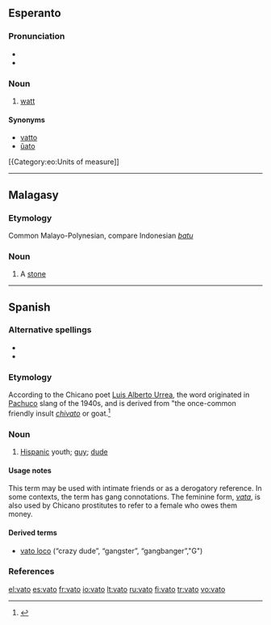 ==Esperanto==
{{wikipedia|lang=eo}}

===Pronunciation===
*{{IPA|/ˈvato/|lang=eo}}
*{{hyphenation|va|to}}

===Noun===
{{eo-noun}}

# [[watt]]

====Synonyms====
* [[vatto]]
* [[ŭato]]

[{Category:eo:Units of measure]]
----
==Malagasy==
===Etymology===
Common Malayo-Polynesian, compare Indonesian ''[[batu]]''

===Noun===
{{infl|mg|noun}}

# A [[stone]]

----

==Spanish==

===Alternative spellings===
* {{l|es|bato}}
* {{l|es|jato}}

===Etymology===
According to the Chicano poet [[w:Luis Alberto Urrea|Luis Alberto Urrea]], the word originated in [[w:Pachuco|Pachuco]] slang of the 1940s, and is derived from "the once-common friendly insult ''[[chivato]]'' or goat.<ref>{{cite book
  | last =Urrea
  | first =Luis Alberto
  | authorlink =
  | coauthors =José Galvez, photographer
  | title =Vatos
  | publisher =Cinco Puntos Press
  | date =2000
  | location =El Paso
  | pages =
  | url =
  | doi =
  | id =  
  | isbn =0-938317-52-0}}</ref>

===Noun===
{{es-noun-mf|f=vata}}

# {{context|Chicano|slang}} [[Hispanic]] youth; [[guy]]; [[dude]]

====Usage notes====
This term may be used with intimate friends or as a derogatory reference.  In some contexts, the term has gang connotations.  The feminine form, ''[[vata]]'', is also used by Chicano prostitutes to refer to a female who owes them money.

====Derived terms====
* [[vato loco]] (“crazy dude”, “gangster”, “gangbanger”,"G")

===References===
<references />

[[el:vato]]
[[es:vato]]
[[fr:vato]]
[[io:vato]]
[[lt:vato]]
[[ru:vato]]
[[fi:vato]]
[[tr:vato]]
[[vo:vato]]